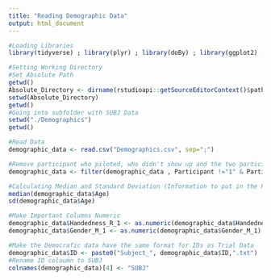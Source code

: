 ```yaml
---
title: "Reading Demographic Data"
output: html_document
---
```


```r
#Loading Libraries
library(tidyverse) ; library(plyr) ; library(doBy) ; library(ggplot2) ; library(Hmisc)
```


```r
#Setting Working Directory
#Set Absolute Path
getwd()
Absolute_Directory <- dirname(rstudioapi::getSourceEditorContext()$path)
setwd(Absolute_Directory)
getwd()
#Going into subfolder with SUBJ Data
setwd("./Demographics")
getwd()

#Read Data
demographic_data <- read.csv("Demographics.csv", sep=";")

#Remove participant who piloted, who didn't show up and the two participants who had broken data
demographic_data <- filter(demographic_data , Participant !="1" & Participant != "3" & Participant != "8" & Participant !="9")

#Calculating Median and Standard Deviation (Information to put in the Paper)
median(demographic_data$Age)
sd(demographic_data$Age)

#Make Important Columns Numeric
demographic_data$Handedness_R_1 <- as.numeric(demographic_data$Handedness_R_1)
demographic_data$Gender_M_1 <- as.numeric(demographic_data$Gender_M_1)

#Make the Democrafic data have the same format for IDs as Trial Data
demographic_data$ID <- paste0("Subject_", demographic_data$ID,".txt")
#Rename ID coloumn to SUBJ
colnames(demographic_data)[4] <- "SUBJ"
```





